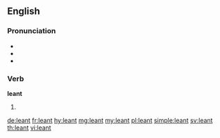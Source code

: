 ==English==
===Pronunciation===
* {{IPA|/ˈlɛnt/|lang=en}}
* {{audio|en-us-leant.ogg|Audio (US)|lang=en}}
* {{homophones|lang=en|lent|Lent}}

===Verb===
'''leant'''

# {{context|chiefly|UK|lang=en}} {{en-past of|lean}}

[[de:leant]]
[[fr:leant]]
[[hy:leant]]
[[mg:leant]]
[[my:leant]]
[[pl:leant]]
[[simple:leant]]
[[sv:leant]]
[[th:leant]]
[[vi:leant]]